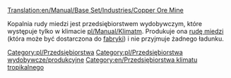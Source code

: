 [[Translation:en/Manual/Base Set/Industries/Copper Ore Mine]]

{{pl/Przedsiębiorstwa|image=en/Copperoremine.png
|name=Kopalnia rudy miedzi
|climates=[[pl/Manual/Klimat]]
|accepts=Nic
|produces=[[en/Ruda miedzi]]
}}

Kopalnia rudy miedzi jest przedsiębiorstwem wydobywczym, które występuje tylko w klimacie [[pl/Manual/Klimat]]m. Produkuje ona [[pl/Manual/Base Set/Cargos/Ruda miedzi|rudę miedzi]] (która może być dostarczona do [[pl/Manual/Base Set/Industries/Fabryka|fabryki]]) i nie przyjmuje żadnego ładunku. 

{{pl/Navbox Industries}}

[[Category:pl/Przedsiębiorstwa]]
[[Category:pl/Przedsiębiorstwa wydobywcze/produkcyjne]]
[[Category:en/Przedsiębiorstwa klimatu tropikalnego]]